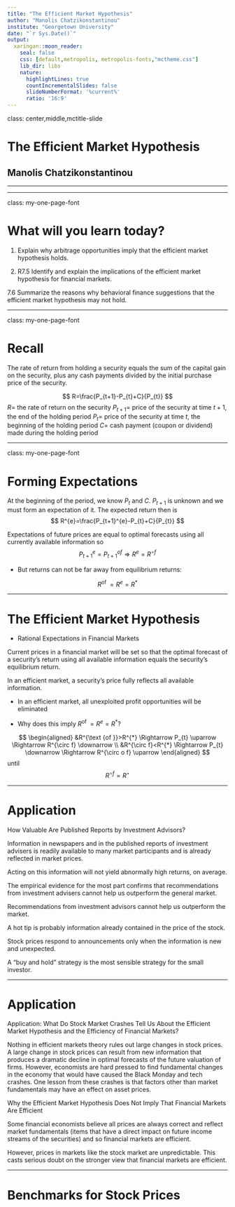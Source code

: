 ```yaml
---
title: "The Efficient Market Hypothesis"
author: "Manolis Chatzikonstantinou"
institute: "Georgetown University"
date: "`r Sys.Date()`"
output: 
  xaringan::moon_reader:
    seal: false
    css: [default,metropolis, metropolis-fonts,"mctheme.css"]
    lib_dir: libs
    nature:
      highlightLines: true
      countIncrementalSlides: false
      slideNumberFormat: '%current%' 
      ratio: '16:9'
---
```


class: center,middle,mctitle-slide 


# The Efficient Market Hypothesis

## Manolis Chatzikonstantinou  

---


---

class: my-one-page-font

# What will you learn today?


1. Explain why arbitrage opportunities imply that the
efficient market hypothesis holds.

2. R7.5 Identify and explain the implications of the efficient
market hypothesis for financial markets.

7.6 Summarize the reasons why behavioral finance
suggestions that the efficient market hypothesis may not
hold.

---

class: my-one-page-font

# Recall

The rate of return from holding a security equals the sum of the capital
gain on the security, plus any cash payments divided by the initial
purchase price of the security.


$$
R=\frac{P_{t+1}-P_{t}+C}{P_{t}}
$$
$R=$ the rate of return on the security
$P_{t+1}=$ price of the security at time $t+1$, the end of the holding period
$P_{t}=$ price of the security at time $t$, the beginning of the holding period
$C=$ cash payment (coupon or dividend) made during the holding period

---

class: my-one-page-font

# Forming Expectations

At the beginning of the period, we know $P_{t}$ and $C$. $P_{t+1}$ is unknown and we must form an expectation of it. The expected return then is
$$
R^{e}=\frac{P_{t+1}^{e}-P_{t}+C}{P_{t}}
$$


Expectations of future prices are equal to optimal forecasts using all currently available information so
$$
P_{t+1}^{e}=P_{t+1}^{o f} \Rightarrow R^{e}=R^{\circ f}
$$

- But returns can not be far away from equilibrium returns: 

$$
R^{\text {of }}=R^{e}=R^{*}
$$

---

# The Efficient Market Hypothesis

- Rational Expectations in Financial Markets


Current prices in a financial market will be set so that the
optimal forecast of a security’s return using all available
information equals the security’s equilibrium return.

In an efficient market, a security’s price fully reflects all
available information.

- In an efficient market, all unexploited profit opportunities will
be eliminated

- Why does this imply $R^{\text {of }}=R^{e}=R^{*}$?

$$
\begin{aligned}
&R^{\text {of }}>R^{*} \Rightarrow P_{t} \uparrow \Rightarrow R^{\circ f} \downarrow \\
&R^{\circ f}<R^{*} \Rightarrow P_{t} \downarrow \Rightarrow R^{\circ o f} \uparrow
\end{aligned}
$$
until
$$
R^{\circ f}=R^{\star}
$$

---

# Application

How Valuable Are Published Reports by
Investment Advisors?

Information in newspapers and in the published reports of
investment advisers is readily available to many market
participants and is already reflected in market prices.

Acting on this information will not yield abnormally high
returns, on average.

The empirical evidence for the most part confirms that
recommendations from investment advisers cannot help
us outperform the general market.

Recommendations from investment advisors cannot help
us outperform the market.

A hot tip is probably information already contained in the
price of the stock.

Stock prices respond to announcements only when the
information is new and unexpected.

A “buy and hold” strategy is the most sensible strategy for
the small investor.


---

# Application

Application: What Do Stock Market Crashes Tell Us
About the Efficient Market Hypothesis and the Efficiency
of Financial Markets?

Nothing in efficient markets theory rules out large changes
in stock prices. A large change in stock prices can result
from new information that produces a dramatic decline in
optimal forecasts of the future valuation of firms. However,
economists are hard pressed to find fundamental changes
in the economy that would have caused the Black Monday
and tech crashes. One lesson from these crashes is that
factors other than market fundamentals may have an effect
on asset prices.

Why the Efficient Market Hypothesis Does Not
Imply That Financial Markets Are Efficient

Some financial economists believe all prices are always
correct and reflect market fundamentals (items that
have a direct impact on future income streams of the
securities) and so financial markets are efficient.

However, prices in markets like the stock market are
unpredictable. This casts serious doubt on the stronger
view that financial markets are efficient.

---

# Benchmarks for Stock Prices